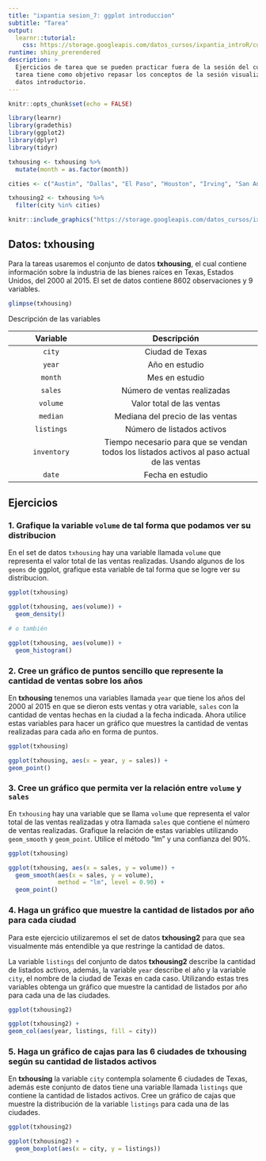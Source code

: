 ```yaml
---
title: "ixpantia sesion_7: ggplot introduccion"
subtitle: "Tarea"
output: 
  learnr::tutorial:
    css: https://storage.googleapis.com/datos_cursos/ixpantia_introR/custom_css.css
runtime: shiny_prerendered
description: >
  Ejercicios de tarea que se pueden practicar fuera de la sesión del curso. Esta
  tarea tiene como objetivo repasar los conceptos de la sesión visualización de
  datos introductorio.
---
```


<style>
@import url('https://fonts.googleapis.com/css2?family=Roboto+Mono&family=Roboto+Slab&family=Source+Sans+Pro:wght@300;400&display=swap');

@import url('https://fonts.googleapis.com/css2?family=Lato&display=swap');
</style> 

```r
knitr::opts_chunk$set(echo = FALSE)

library(learnr)
library(gradethis)
library(ggplot2)
library(dplyr)
library(tidyr)

txhousing <- txhousing %>% 
  mutate(month = as.factor(month))

cities <- c("Austin", "Dallas", "El Paso", "Houston", "Irving", "San Antonio")

txhousing2 <- txhousing %>% 
  filter(city %in% cities)
```

```r
knitr::include_graphics("https://storage.googleapis.com/datos_cursos/ixpantia_introR/ixpantia_logo.png")    
```

## Datos: **txhousing**

Para la tareas usaremos el conjunto de datos **txhousing**, el cual contiene información sobre la industria de las bienes raíces en Texas, Estados Unidos, del 2000 al 2015. El set de datos contiene 8602 observaciones y 9 variables. 
```r
glimpse(txhousing)
```

Descripción de las variables 

| Variable   | Descripción           |
|:----------:|:---------------------:|
| `city`     | Ciudad de Texas |
| `year`  | Año en estudio |
| `month` | Mes en estudio|
| `sales` | Número de ventas realizadas |
| `volume` | Valor total de las ventas |
| `median` | Mediana del precio de las ventas |
| `listings` | Número de listados activos |
| `inventory` | Tiempo necesario para que se vendan todos los listados activos al paso actual de las ventas |
| `date` | Fecha en estudio |


## Ejercicios

### 1. Grafique la variable `volume` de tal forma que podamos ver su distribucion

En el set de datos `txhousing` hay una variable llamada `volume` que representa el valor total de las ventas realizadas. Usando algunos de los `geoms` de ggplot, grafique esta variable de tal forma que se logre ver su distribucion.

```r
ggplot(txhousing)

```

```r
ggplot(txhousing, aes(volume)) +
  geom_density()

# o también

ggplot(txhousing, aes(volume)) +
  geom_histogram()
```


### 2. Cree un gráfico de puntos sencillo que represente la cantidad de ventas sobre los años

En **txhousing** tenemos una variables llamada `year` que tiene los años del 2000 al 2015 en que se dieron ests ventas y otra variable, `sales` con la cantidad de ventas hechas en la ciudad a la fecha indicada. Ahora utilice estas variables para hacer un gráfico que muestres la cantidad de ventas realizadas para cada año en forma de puntos. 

```r
ggplot(txhousing)
```

```r
ggplot(txhousing, aes(x = year, y = sales)) +
geom_point()
```


### 3. Cree un gráfico que permita ver la relación entre `volume` y `sales` 

En `txhousing` hay una variable que se llama `volume` que representa el valor total de las ventas realizadas y otra llamada `sales` que contiene el número de ventas realizadas. Grafique la relación de estas variables utilizando `geom_smooth` y `geom_point`. Utilice el método "lm" y una confianza del 90%.
```r
ggplot(txhousing)

```

```r
ggplot(txhousing, aes(x = sales, y = volume)) +
  geom_smooth(aes(x = sales, y = volume), 
              method = "lm", level = 0.90) +
  geom_point() 
```


### 4. Haga un gráfico que muestre la cantidad de listados por año para cada ciudad

Para este ejercicio utilizaremos el set de datos **txhousing2** para que sea visualmente más entendible ya que restringe la cantidad de datos.

La variable `listings` del conjunto de datos **txhousing2** describe la cantidad de listados activos, además, la variable `year` describe el año y la variable `city`, el nombre de la ciudad de Texas en cada caso. Utilizando estas tres variables obtenga un gráfico que muestre la cantidad de listados por año para cada una de las ciudades. 
```r
ggplot(txhousing2) 

```

```r
ggplot(txhousing2) +
geom_col(aes(year, listings, fill = city))
```


### 5. Haga un gráfico de cajas para las 6 ciudades de **txhousing** según su cantidad de listados activos 

En **txhousing** la variable `city` contempla solamente 6 ciudades de Texas, además este conjunto de datos tiene una variable llamada `listings` que contiene la cantidad de listados activos. Cree un gráfico de cajas que muestre la distribución de la variable `listings` para cada una de las ciudades.
```r
ggplot(txhousing2) 

```

```r
ggplot(txhousing2) +
  geom_boxplot(aes(x = city, y = listings))
```



